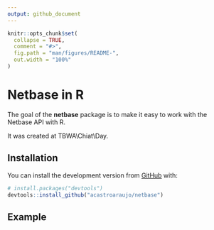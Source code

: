 ```yaml
---
output: github_document
---
```


<!-- README.md is generated from README.Rmd. Please edit that file -->

```r
knitr::opts_chunk$set(
  collapse = TRUE,
  comment = "#>",
  fig.path = "man/figures/README-",
  out.width = "100%"
)
```

# Netbase in R

<!-- badges: start -->
<!-- badges: end -->

The goal of the __netbase__ package is to make it easy to work with the Netbase API with R. 

It was created at TBWA\\Chiat\\Day.

## Installation

You can install the development version from [GitHub](https://github.com/) with:

``` r
# install.packages("devtools")
devtools::install_github("acastroaraujo/netbase")
```
## Example

